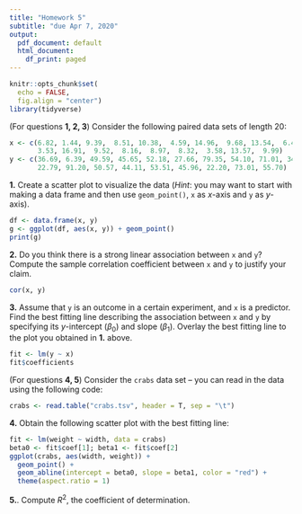 ```yaml
---
title: "Homework 5"
subtitle: "due Apr 7, 2020"
output:
  pdf_document: default
  html_document:
    df_print: paged
---
```


```r
knitr::opts_chunk$set(
  echo = FALSE,
  fig.align = "center")
library(tidyverse)
```

(For questions **1, 2, 3**) Consider the following paired data sets of length $20$:

```r
x <- c(6.82, 1.44, 9.39,  8.51, 10.38,  4.59, 14.96,  9.68, 13.54,  6.42, 11.03,  
       3.53, 16.91,  9.52,  8.16,  8.97,  8.32,  3.58, 13.57,  9.99)
y <- c(36.69, 6.39, 49.59, 45.65, 52.18, 27.66, 79.35, 54.10, 71.01, 34.60, 61.17, 
       22.79, 91.20, 50.57, 44.11, 53.51, 45.96, 22.20, 73.01, 55.70)
```

**1.** Create a scatter plot to visualize the data (_Hint_: you may want to start with making a data frame and then use `geom_point()`, `x` as $x$-axis and `y` as $y$-axis). 

```r
df <- data.frame(x, y)
g <- ggplot(df, aes(x, y)) + geom_point()
print(g)
```

**2.** Do you think there is a strong linear association between `x` and `y`? Compute the sample correlation coefficient between `x` and `y` to justify your claim. 

```r
cor(x, y)
```

**3.** Assume that `y` is an outcome in a certain experiment, and `x` is a predictor. Find the best fitting
line describing the association between `x` and `y` by specifying its $y$-intercept ($\beta_0$) and slope ($\beta_1$). Overlay the best fitting line to the plot you obtained in **1.** above.

```r
fit <- lm(y ~ x)
fit$coefficients
```

\bigskip

(For questions **4, 5**) Consider the `crabs` data set -- you can read in the data using the following code:

```r
crabs <- read.table("crabs.tsv", header = T, sep = "\t")
```

**4.** Obtain the following scatter plot with the best fitting line:

```r
fit <- lm(weight ~ width, data = crabs)
beta0 <- fit$coef[1]; beta1 <- fit$coef[2]
ggplot(crabs, aes(width, weight)) + 
  geom_point() + 
  geom_abline(intercept = beta0, slope = beta1, color = "red") +
  theme(aspect.ratio = 1)
```

**5.**. Compute $R^2$, the coefficient of determination. 




